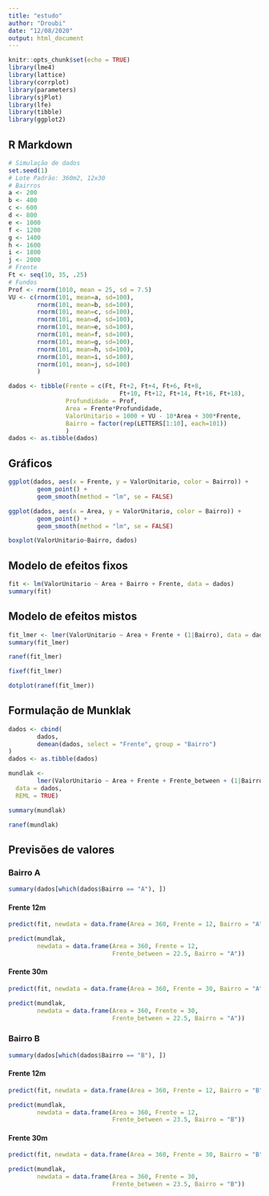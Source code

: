 ```yaml
---
title: "estudo"
author: "Droubi"
date: "12/08/2020"
output: html_document
---
```


```r
knitr::opts_chunk$set(echo = TRUE)
library(lme4)
library(lattice)
library(corrplot)
library(parameters)
library(sjPlot)
library(lfe)
library(tibble)
library(ggplot2)
```

## R Markdown

```r
# Simulação de dados
set.seed(1)
# Lote Padrão: 360m2, 12x30
# Bairros
a <- 200
b <- 400
c <- 600
d <- 800
e <- 1000
f <- 1200
g <- 1400
h <- 1600
i <- 1800
j <- 2000
# Frente
Ft <- seq(10, 35, .25)
# Fundos
Prof <- rnorm(1010, mean = 25, sd = 7.5)
VU <- c(rnorm(101, mean=a, sd=100),
        rnorm(101, mean=b, sd=100),
        rnorm(101, mean=c, sd=100),
        rnorm(101, mean=d, sd=100),
        rnorm(101, mean=e, sd=100),
        rnorm(101, mean=f, sd=100),
        rnorm(101, mean=g, sd=100),
        rnorm(101, mean=h, sd=100),
        rnorm(101, mean=i, sd=100),
        rnorm(101, mean=j, sd=100)
        )
```

```r
dados <- tibble(Frente = c(Ft, Ft+2, Ft+4, Ft+6, Ft+8,
                               Ft+10, Ft+12, Ft+14, Ft+16, Ft+18), 
                Profundidade = Prof,
                Area = Frente*Profundidade,
                ValorUnitario = 1000 + VU - 10*Area + 300*Frente, 
                Bairro = factor(rep(LETTERS[1:10], each=101))
                )
dados <- as.tibble(dados)
```

## Gráficos

```r
ggplot(dados, aes(x = Frente, y = ValorUnitario, color = Bairro)) +
        geom_point() + 
        geom_smooth(method = "lm", se = FALSE)
```

```r
ggplot(dados, aes(x = Area, y = ValorUnitario, color = Bairro)) +
        geom_point() + 
        geom_smooth(method = "lm", se = FALSE)
```

```r
boxplot(ValorUnitario~Bairro, dados)
```

## Modelo de efeitos fixos

```r
fit <- lm(ValorUnitario ~ Area + Bairro + Frente, data = dados)
summary(fit)
```

## Modelo de efeitos mistos

```r
fit_lmer <- lmer(ValorUnitario ~ Area + Frente + (1|Bairro), data = dados)
summary(fit_lmer)
```

```r
ranef(fit_lmer)
```

```r
fixef(fit_lmer)
```


```r
dotplot(ranef(fit_lmer))
```


## Formulação de Munklak

```r
dados <- cbind(
        dados,
        demean(dados, select = "Frente", group = "Bairro")
)
dados <- as.tibble(dados)
```

```r
mundlak <- 
        lmer(ValorUnitario ~ Area + Frente + Frente_between + (1|Bairro),
  data = dados,
  REML = TRUE)
```

```r
summary(mundlak)
```
```r
ranef(mundlak)
```

## Previsões de valores


### Bairro A

```r
summary(dados[which(dados$Bairro == "A"), ])
```

#### Frente 12m

```r
predict(fit, newdata = data.frame(Area = 360, Frente = 12, Bairro = "A"))
```

```r
predict(mundlak, 
        newdata = data.frame(Area = 360, Frente = 12, 
                             Frente_between = 22.5, Bairro = "A"))
```

#### Frente 30m

```r
predict(fit, newdata = data.frame(Area = 360, Frente = 30, Bairro = "A"))
```

```r
predict(mundlak, 
        newdata = data.frame(Area = 360, Frente = 30, 
                             Frente_between = 22.5, Bairro = "A"))
```

### Bairro B

```r
summary(dados[which(dados$Bairro == "B"), ])
```

#### Frente 12m

```r
predict(fit, newdata = data.frame(Area = 360, Frente = 12, Bairro = "B"))
```

```r
predict(mundlak, 
        newdata = data.frame(Area = 360, Frente = 12, 
                             Frente_between = 23.5, Bairro = "B"))
```

#### Frente 30m

```r
predict(fit, newdata = data.frame(Area = 360, Frente = 30, Bairro = "B"))
```

```r
predict(mundlak, 
        newdata = data.frame(Area = 360, Frente = 30, 
                             Frente_between = 23.5, Bairro = "B"))
```
